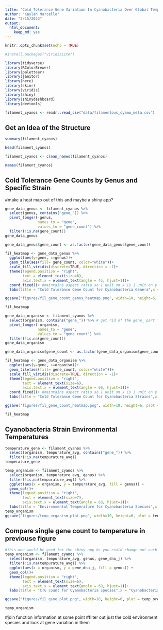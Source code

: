 ```yaml
---
title: "Cold Tolerance Gene Variation In Cyanobacteria Over Global Temperature Gradients"
author: "Kaylah Marcello"
date: "2/15/2022"
output: 
  html_document: 
    keep_md: yes
---
```


```r
knitr::opts_chunk$set(echo = TRUE)
```

```r
#install.packages("viridisLite")
```


```r
library(tidyverse)
library(RColorBrewer)
library(paletteer)
library(janitor)
library(here)
library(skimr)
library(viridis)
library(shiny)
library(shinydashboard)
library(devtools)
```

```r
filament_cyanos <- readr::read_csv("data/filamentous_cyano_meta.csv")
```
## Get an Idea of the Structure
```r
summary(filament_cyanos)
```

```r
head(filament_cyanos)
```

```r
filament_cyanos <- clean_names(filament_cyanos)
```

```r
names(filament_cyanos)
```
## Cold Tolerance Gene Counts by Genus and Specific Strain
#make a heat map out of this and maybe a shiny app?
```r
gene_data_genus <- filament_cyanos %>% 
  select(genus, contains("gene_")) %>% 
  pivot_longer(-genus,
               names_to = "gene",
               values_to = "gene_count") %>% 
  filter(!is.na(gene_count))
gene_data_genus
```

```r
gene_data_genus$gene_count <- as.factor(gene_data_genus$gene_count)
```

```r
fil_heatmap <- gene_data_genus %>%
  ggplot(aes(y=gene, x=genus))+
  geom_tile(aes(fill= gene_count, color="white"))+
  scale_fill_viridis(discrete=TRUE, direction = -1)+
  theme(legend.position = "right",
        text = element_text(size=6),
        axis.text.x = element_text(angle = 45, hjust=1))+
  coord_fixed()+ #maintains aspect ratio so 1 unit on x is 1 unit on y
  labs(title = "Cold Tolerance Gene Count for Cyanobacteria Genera",x = "Genome", y = "Gene")

ggsave("figures/fil_gene_count_genus_heatmap.png", width=10, height=6, plot = fil_heatmap, dpi = 200)

fil_heatmap 
```

```r
gene_data_organism <- filament_cyanos %>% 
  select(organism, contains("gene_")) %>% # get rid of the gene_ part for the final pres.
  pivot_longer(-organism,
               names_to = "gene",
               values_to = "gene_count") %>% 
  filter(!is.na(gene_count))
gene_data_organism
```

```r
gene_data_organism$gene_count <- as.factor(gene_data_organism$gene_count)
```


```r
fil_heatmap <- gene_data_organism %>%
  ggplot(aes(y=gene, x=organism))+
  geom_tile(aes(fill= gene_count, color="white"))+
  scale_fill_viridis(discrete=TRUE, direction = -1)+
  theme(legend.position = "right",
        text = element_text(size=6),
        axis.text.x = element_text(angle = 60, hjust=1))+
  coord_fixed()+ #maintains aspect ratio so 1 unit on x is 1 unit on y
  labs(title = "Cold Tolerance Gene Count for Cyanobacteria Strains",x = "Genome", y = "Gene")

ggsave("figures/fil_gene_count_heatmap.png", width=10, height=6, plot = fil_heatmap, dpi = 200)

fil_heatmap 
```

## Cyanobacteria Strain Environmental Temperatures

```r
temperature_gene <- filament_cyanos %>% 
  select(organism, tempurature_avg, contains("gene_")) %>% 
  filter(!is.na(tempurature_avg))
temperature_gene
```

```r
temp_organism <- filament_cyanos %>% 
  select(organism, tempurature_avg, genus) %>% 
  filter(!is.na(tempurature_avg)) %>% 
  ggplot(aes(x = organism, y = tempurature_avg, fill = genus)) +
  geom_col()+
  theme(legend.position = "right",
        text = element_text(size=7),
        axis.text.x = element_text(angle = 60, hjust=1))+
  labs(title = "Environmental Temperature for Cyanobacteria Species",x = "Cyanobacteria", y = "Temperature C")
temp_organism
ggsave("figures/temp_organism_plot.png", width=10, height=6, plot = temp_organism, dpi = 200)


```

## Compare single gene count to temperature in previouse figure

```r
#this one would be good for the shiny app bc you could change out each gene.
temp_organism <- filament_cyanos %>% 
  select(organism, tempurature_avg, genus, gene_dna_j) %>% 
  filter(!is.na(tempurature_avg)) %>% 
  ggplot(aes(x = organism, y = gene_dna_j, fill = genus)) +
  geom_col()+
  theme(legend.position = "right",
        text = element_text(size=6),
        axis.text.x = element_text(angle = 60, hjust=1))+
  labs(title = "CTG count for Cyanobacteria Species",x = "Cyanobacteria", y = "Gene Count")

ggsave("figures/fil_gene_plot.png", width=10, height=6, plot = temp_organism, dpi = 200)

temp_organism
```

#join function information at some point
#filter out just the cold environment species and look at gene variation in them
